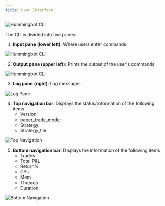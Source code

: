 ```yaml
---
title: User Interface
---
```


![Hummingbot CLI](/img/userinterface-hummingbot.gif)

The CLI is divided into five panes:

1. **Input pane (lower left)**: Where users enter commands

![Hummingbot CLI](/img/input-pane.gif)

2. **Output pane (upper left)**: Prints the output of the user's commands

![Hummingbot CLI](/img/output-pane.gif)

3. **Log pane (right)**: Log messages

![Log Pane](/img/log-messages.gif)

4. **Top navigation bar**: Displays the status/information of the following items
   - Version:
   - paper_trade_mode:
   - Strategy:
   - Strategy_file:

![Top Navigation](/img/top-nav.gif)

5. **Bottom navigation bar**: Displays the information of the following items
   - Trades
   - Total P&L
   - Return%
   - CPU
   - Mem
   - Threads
   - Duration

![Bottom Navigation](/img/bottom-nav.gif)
